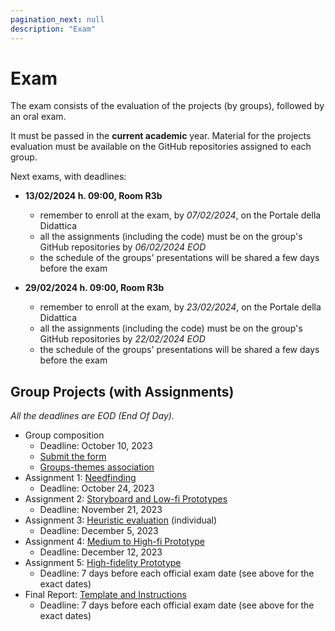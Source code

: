 ```yaml
---
pagination_next: null
description: "Exam"
---
```


# Exam

The exam consists of the evaluation of the projects (by groups), followed by an oral exam.

It must be passed in the **current academic** year. Material for the projects evaluation must be available on the GitHub repositories assigned to each group.

Next exams, with deadlines:

- **13/02/2024 h. 09:00, Room R3b**
  - remember to enroll at the exam, by *07/02/2024*, on the Portale della Didattica
  - all the assignments (including the code) must be on the group's GitHub repositories by *06/02/2024 EOD*
  - the schedule of the groups' presentations will be shared a few days before the exam

- **29/02/2024 h. 09:00, Room R3b**
  - remember to enroll at the exam, by *23/02/2024*, on the Portale della Didattica
  - all the assignments (including the code) must be on the group's GitHub repositories by *22/02/2024 EOD*
  - the schedule of the groups' presentations will be shared a few days before the exam

## Group Projects (with Assignments)

*All the deadlines are EOD (End Of Day).*

- Group composition
  - Deadline: October 10, 2023
  - [Submit the form](https://forms.gle/R83Yd2LysdNWrXeT9)
  - [Groups-themes association](https://docs.google.com/spreadsheets/d/1onS_mR75WWrs4NwDaIapE9KAfhRxd1jm8KXIem5h_nY)
- Assignment 1: [Needfinding](https://polito-hci-2023.github.io/materials/assignments/A1-needfinding.pdf)
  - Deadline: October 24, 2023
- Assignment 2: [Storyboard and Low-fi Prototypes](https://polito-hci-2023.github.io/materials/assignments/A2-storyboard-paper-prototypes.pdf)
  - Deadline: November 21, 2023
- Assignment 3: [Heuristic evaluation](https://polito-hci-2023.github.io/materials/assignments/A3-heuristic-evaluation.pdf) (individual)
  - Deadline: December 5, 2023
- Assignment 4: [Medium to High-fi Prototype](https://polito-hci-2023.github.io/materials/assignments/A4-mid-to-hi-fidelity.pdf)
  - Deadline: December 12, 2023
- Assignment 5: [High-fidelity Prototype](https://polito-hci-2023.github.io/materials/assignments/A5-high-fidelity-prototype.pdf)
  - Deadline: 7 days before each official exam date (see above for the exact dates)
- Final Report: [Template and Instructions](https://polito-hci-2023.github.io/materials/assignments/final-report-instructions.pdf)
  - Deadline: 7 days before each official exam date (see above for the exact dates)
